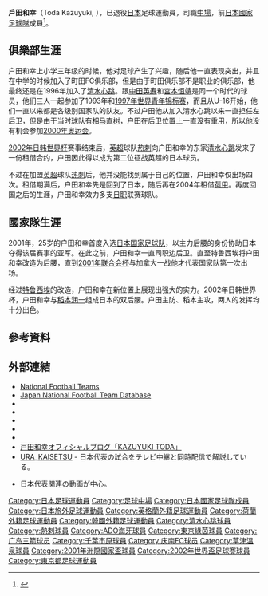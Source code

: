 {{noteta|G1=足球}}{{infobox Football biography
|name=戶田和幸
|image=
|fullname=戶田和幸
|birth_date={{Birth date and age|1977|12|30}}
|cityofbirth=[[東京都|東京都]][[町田市|町田市]]
|countryofbirth={{JPN}}
|height=
|position=[[中場|中場]]
|currentclub=已退役
|years1=1996–2002
|clubs1=[[清水心跳|清水心跳]]
|caps1=163
|goals1=2
|years2=2003
|clubs2=[[托特納姆熱刺足球俱樂部|熱刺]]
|caps2=4
|goals2=0
|years3=2004
|clubs3=[[ADO海牙|ADO海牙]]
|caps3=16
|goals3=0
|years4=2004
|clubs4=[[清水心跳|清水心跳]]
|caps4=12
|goals4=0
|years5=2005
|clubs5=[[東京綠茵|東京綠茵]]
|caps5=23
|goals5=0
|years6=2006–2008
|clubs6=[[廣島三箭|廣島三箭]]
|caps6=62
|goals6=2
|years7=2008
|clubs7=[[千葉市原|千葉市原]]
|caps7=12
|goals7=0
|years8=2009
|clubs8=[[慶南FC|慶南FC]]
|caps8=6
|goals8=0
|years9=2010–2011
|clubs9=[[群馬草津溫泉|群馬草津溫泉]]
|caps9=23
|goals9=2
|years10=2012
|clubs10=[[町田澤維亞|町田澤維亞]]
|caps10=2
|goals10=0
|years11=2013
|clubs11=[[勇士足球會|勇士]]
|caps11=17
|goals11=0
|nationalyears1=1993
|nationalteam1=[[日本17歲以下足球代表隊|日本U-17]]
|nationalcaps1=4
|nationalgoals1=0
|nationalyears2=1997
|nationalteam2=[[日本20歲以下足球代表隊|日本U-20]]
|nationalcaps2=5
|nationalgoals2=0
|nationalyears3=2001–2002
|nationalteam3=[[日本國家足球隊|日本]]
|nationalcaps3=20 
|nationalgoals3=1
| pcupdate       = 2013年12月13日
| ntupdate       = 2002年6月18日
}}

{{Infobox YouTube personality
| name = 戸田 和幸
| logo = 
| logo caption = 
| image = 
| caption = 
| birth_name = 
| birth_date = 
| birth_place = 
| death_date = 
| death_place = 
| nationality = 
| occupation = 
| website = 
| pseudonym = 
| channel_name = 
| channel_url = UCgQhtpvOK3s2sVlljLwCSOg
| channel_direct_url = 
| channel_display_name = 戸田和幸「SHIN_KAISETSU」
| years_active = [[2017年|2017年]][[5月27日|5月27日]] - 
| genre = [[足球|足球]]
| subscribers = 約6.37萬人
| subscriber_date = 
| views = 約346萬次
| view_date = 
| network = 
| associated_acts = 
| catchphrase(s) = 
| silver_button = 
| silver_year = 
| gold_button = 
| gold_year = 
| diamond_button = 
| diamond_year = 
| ruby_button = 
| ruby_year = 
| stats_update = {{dts|2020-12-23}}
}}

'''戶田和幸'''（Toda Kazuyuki, {{Bd|1977年|12月30日||}}），已退役[[日本|日本]]足球運動員，司職[[中場|中場]]，前[[日本國家足球隊|日本國家足球隊]]成員<ref name="JNFTD">{{Cite web |url=http://www.jfootball-db.com/en/players/toda_kazuyuki.html |title=Japan National Football Team Database |accessdate=2020-05-06 |archive-date=2019-03-27 |archive-url=https://web.archive.org/web/20190327135626/http://www.jfootball-db.com/en/players/toda_kazuyuki.html |dead-url=no }}</ref>。

==俱樂部生涯==
户田和幸上小学三年级的时候，他对足球产生了兴趣，随后他一直表现突出，并且在中学的时候加入了町田FC俱乐部，但是由于町田俱乐部不是职业的俱乐部，他最终还是在1996年加入了[[清水心跳|清水心跳]]。跟[[中田英寿|中田英寿]]和[[宫本恒靖|宫本恒靖]]是同一个时代的球员，他们三人一起参加了1993年和[[1997年世界青年锦标赛|1997年世界青年锦标赛]]，而且从U-16开始，他们一直以来都是各级别国家队的队友。不过户田他从加入清水心跳以来一直担任左后卫，但是由于当时球队有[[相马直树|相马直树]]，户田在后卫位置上一直没有重用，所以他没有机会参加[[2000年奥运会|2000年奥运会]]。

[[2002年日韩世界杯|2002年日韩世界杯]]赛事结束后，[[英超|英超]]球队[[热刺|热刺]]向户田和幸的东家[[清水心跳|清水心跳]]发来了一份租借合约，户田因此得以成为第二位征战英超的日本球员。

不过在加盟[[英超|英超]]球队[[热刺|热刺]]后，他并没能找到属于自己的位置，户田和幸仅出场四次。租借期满后，户田和幸先是回到了日本，随后再在2004年租借[[荷甲|荷甲]]。再度回国之后的生涯，户田和幸效力多支[[日职|日职]]联赛球队。

==國家隊生涯==
2001年，25岁的户田和幸首度入选[[日本国家足球队|日本国家足球队]]，以主力后腰的身份协助日本夺得该届赛事的亚军。在此之前，户田和幸一直司职边后卫。直至特鲁西埃将户田和幸改造为后腰，直到[[2001年联合会杯|2001年联合会杯]]与加拿大一战他才代表国家队第一次出场。

经过[[特鲁西埃|特鲁西埃]]的改造，户田和幸在新位置上展现出强大的实力。2002年日韩世界杯，户田和幸与[[稻本润一|稻本润一]]组成日本的双后腰。户田主防、稻本主攻，两人的发挥均十分出色。

==參考資料==
{{Reflist}}

==外部連結==
*[http://www.national-football-teams.com/v2/player.php?id=3545 National Football Teams] {{Wayback|url=http://www.national-football-teams.com/v2/player.php?id=3545 |date=20121007094555 }}
*[https://web.archive.org/web/20130922034521/http://www.japannationalfootballteam.com/en/players/toda_kazuyuki.html Japan National Football Team Database]
* {{FIFA player|177782}}
* {{J.League player|2254}}
* {{Zerozero|1726}}
* {{soccerway|kazayuki-toda/5675}}
* {{NFT player|pid=3471}}
* [https://ameblo.jp/todakazuyuki/ 戸田和幸オフィシャルブログ「KAZUYUKI TODA」] {{Wayback|url=https://ameblo.jp/todakazuyuki/ |date=20190402201022 }}
* [https://footballbase.base.shop URA_KAISETSU] {{Wayback|url=https://footballbase.base.shop/ |date=20200804141635 }} - 日本代表の試合をテレビ中継と同時配信で解説している。
* {{YouTube|channel=UCgQhtpvOK3s2sVlljLwCSOg|戸田和幸}} 日本代表関連の動画が中心。

{{1997年世界青年錦標賽日本参赛名单}}
{{2001年洲際國家盃日本參賽名單}}
{{2002年世界盃足球賽日本參賽名單}}

[[Category:日本足球運動員|Category:日本足球運動員]]
[[Category:足球中場|Category:足球中場]]
[[Category:日本國家足球隊成員|Category:日本國家足球隊成員]]
[[Category:日本旅外足球運動員|Category:日本旅外足球運動員]]
[[Category:英格蘭外籍足球運動員|Category:英格蘭外籍足球運動員]]
[[Category:荷蘭外籍足球運動員|Category:荷蘭外籍足球運動員]]
[[Category:韓國外籍足球運動員|Category:韓國外籍足球運動員]]
[[Category:清水心跳球員|Category:清水心跳球員]]
[[Category:熱刺球員|Category:熱刺球員]]
[[Category:ADO海牙球員|Category:ADO海牙球員]]
[[Category:東京綠茵球員|Category:東京綠茵球員]]
[[Category:广岛三箭球员|Category:广岛三箭球员]]
[[Category:千葉市原球員|Category:千葉市原球員]]
[[Category:庆南FC球员|Category:庆南FC球员]]
[[Category:草津溫泉球員|Category:草津溫泉球員]]
[[Category:2001年洲際國家盃球員|Category:2001年洲際國家盃球員]]
[[Category:2002年世界盃足球賽球員|Category:2002年世界盃足球賽球員]]
[[Category:東京都足球運動員|Category:東京都足球運動員]]